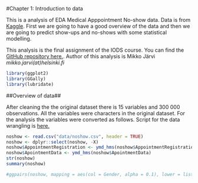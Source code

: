 #Chapter 1: Introduction to data

This is a analysis of EDA Medical Apppointment No-show data. Data is from [Kaggle](https://www.kaggle.com/joniarroba/noshowappointments). First we are going to have a good overview of the data and then we are going to predict show-ups and no-shows with some statistical modelling.

This analysis is the final assignment of the IODS course. You can find the [GitHub repository here.](https://github.com/mkkjrv/IODS-final). Author of this analysis is Mikko Järvi *mikko.jarvi(at)helsinki.fi*

```r
library(ggplot2)
library(GGally)
library(lubridate)
```

##Overview of data##

After cleaning the the original dataset there is 15 variables and 300 000 observations. All the variables were characters in the original dataset. For the analysis the variables were converted as follows. Script for the data wrangling is [here.](https://github.com/mkkjrv/IODS-final/blob/master/data/create_noshow.R)

```r
noshow <- read.csv("data/noshow.csv", header = TRUE)
noshow <- dplyr::select(noshow, -X)
noshow$AppointmentRegistration <- ymd_hms(noshow$AppointmentRegistration)
noshow$ApointmentData <- ymd_hms(noshow$ApointmentData)
str(noshow)
summary(noshow)
```



```r
#ggpairs(noshow, mapping = aes(col = Gender, alpha = 0.1), lower = list(combo = #wrap("facethist", bins = 20)))
``` 




